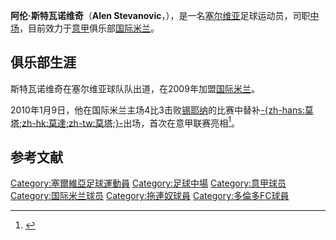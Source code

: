 {{noteTA
|G1=足球
|G2=意甲
}}
{{Football player infobox
| playername = 阿伦·斯特瓦诺维奇<br />''Alen Stevanovic''
| image = 
| fullname = Alen Stevanovic
| height = {{height|m=1.80}}
| nickname =
| dateofbirth = {{birth date and age|1991|1|7}}
| cityofbirth = [[苏黎世|苏黎世]]
| countryofbirth = {{SUI}}
| currentclub = [[国际米兰|国际米兰]]
| clubnumber = 28
| position = [[中场|中场]]
| youthyears = 2009-2010
| youthclubs = [[国际米兰|国际米兰]]
| years = 2008-2009<br>2010-
| clubs = {{tsl|en|FK Radnički Obrenovac||拉力基}}<br>[[国际米兰|国际米兰]]
| caps(goals) = <br>1 (0)
| nationalyears =
| nationalteam = 
| nationalcaps(goals) = 
| pcupdate = 2010年1月10日
| ntupdate = 
}}
'''阿伦·斯特瓦诺维奇'''（'''Alen Stevanovic'''，{{bd|1991年|1月7日|catIdx=S}}），是一名[[塞尔维亚|塞尔维亚]]足球运动员，司职[[中场|中场]]，目前效力于[[意甲|意甲]]俱乐部[[国际米兰|国际米兰]]。

== 俱乐部生涯 ==
斯特瓦诺维奇在塞尔维亚球队{{tsl|en|FK Radnički Obrenovac||拉力基}}队出道，在2009年加盟[[国际米兰|国际米兰]]。

2010年1月9日，他在国际米兰主场4比3击败[[锡耶纳足球俱乐部|锡耶纳]]的比赛中替补[[蒂亞戈·莫塔|-{zh-hans:莫塔;zh-hk:莫達;zh-tw:莫塔;}-]]出场，首次在意甲联赛亮相<ref>{{Cite web |url=http://sports.sina.com.cn/g/2010-01-10/04384782721.shtml |title=意甲-斯内德任意球两破门 国米补时4-3逆转副班长 |accessdate=2010-01-10 |archive-date=2010-01-14 |archive-url=https://web.archive.org/web/20100114122940/http://sports.sina.com.cn/g/2010-01-10/04384782721.shtml |dead-url=no }}</ref>。

== 参考文献 ==
{{reflist}}

{{DEFAULTSORT:Stevanovic,Alen}}

[[Category:塞爾維亞足球運動員|Category:塞爾維亞足球運動員]]
[[Category:足球中場|Category:足球中場]]
[[Category:意甲球员|Category:意甲球员]]
[[Category:国际米兰球员|Category:国际米兰球员]]
[[Category:拖連奴球員|Category:拖連奴球員]]
[[Category:多倫多FC球員|Category:多倫多FC球員]]